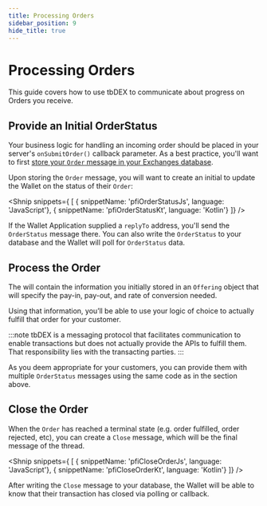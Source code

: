 ```yaml
---
title: Processing Orders
sidebar_position: 9
hide_title: true
---
```


<LanguageSwitcher languages="JavaScript, Kotlin"/>

# Processing Orders

This guide covers how to use tbDEX to communicate about progress on Orders you receive.

## Provide an Initial OrderStatus

Your business logic for handling an incoming order should be placed in your server's `onSubmitOrder()` callback parameter. As a best practice, you'll want to first [store your `Order` message in your Exchanges database](/docs/tbdex/pfi/anatomy-of-a-pfi#main-server-entrypoint).

Upon storing the `Order` message, you will want to create an initial <LanguageSwitchLink text="OrderStatus" links='{"JavaScript": "https://tbd54566975.github.io/tbdex-js/classes/_tbdex_http_client.OrderStatus.html", "Kotlin": "https://tbd54566975.github.io/tbdex-kt/docs/tb-d-e-x%20-s-d-k%20-documentation/tbdex.sdk.protocol.models/-order-status/index.html"}'/>  to update the Wallet on the status of their `Order`:


<Shnip snippets={
  [
    { snippetName: 'pfiOrderStatusJs', language: 'JavaScript'},
    { snippetName: 'pfiOrderStatusKt', language: 'Kotlin'}
  ]} />

If the Wallet Application supplied a `replyTo` address, you'll send the `OrderStatus` message there.
You can also write the `OrderStatus` to your database and the Wallet will poll for `OrderStatus` data.

## Process the Order

The <LanguageSwitchLink text="Order message" links='{"JavaScript": "https://tbd54566975.github.io/tbdex-js/classes/_tbdex_http_client.Order.html", "Kotlin": "https://tbd54566975.github.io/tbdex-kt/docs/tb-d-e-x%20-s-d-k%20-documentation/tbdex.sdk.protocol.models/-order/index.html"}'/> will contain the information you initially stored in an `Offering` object that will specify the pay-in, pay-out, and rate of conversion needed. 

Using that information, you’ll be able to use your logic of choice to actually fulfill that order for your customer. 

:::note
tbDEX is a messaging protocol that facilitates communication to enable transactions but does not actually provide the APIs to fulfill them. 
That responsibility lies with the transacting parties. 
:::

As you deem appropriate for your customers, you can provide them with multiple `OrderStatus` messages using the same code as in the section above.


## Close the Order

When the `Order` has reached a terminal state (e.g. order fulfilled, order rejected, etc), you can create a `Close` message, which will be the final message of the thread. 

<Shnip snippets={
  [
    { snippetName: 'pfiCloseOrderJs', language: 'JavaScript'},
    { snippetName: 'pfiCloseOrderKt', language: 'Kotlin'}
  ]} />

After writing the `Close` message to your database, the Wallet will be able to know that their transaction has closed via polling or callback.